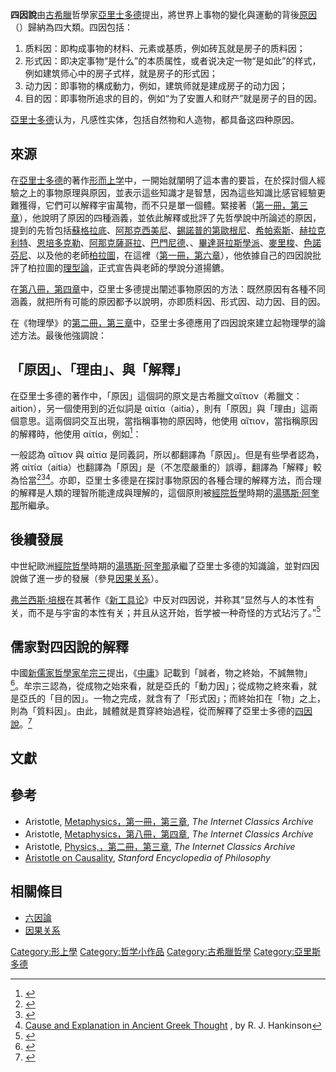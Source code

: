 '''四因說'''由[[古希臘|古希臘]]哲學家[[亞里士多德|亞里士多德]]提出，將世界上事物的變化與運動的背後[[原因|原因]]（{{lang-grc|αἴτιον}}）歸納為四大類。四因包括：
#质料因：即构成事物的材料、元素或基质，例如砖瓦就是房子的质料因；
#形式因：即决定事物“是什么”的本质属性，或者说决定一物“是如此”的样式，例如建筑师心中的房子式样，就是房子的形式因；
#动力因：即事物的構成動力，例如，建筑师就是建成房子的动力因；
#目的因：即事物所追求的目的，例如“为了安置人和财产”就是房子的目的因。
[[亞里士多德|亞里士多德]]认为，凡感性实体，包括自然物和人造物，都具备这四种原因。

{{TOC limit}}

==來源==
在[[亞里士多德|亞里士多德]]的著作[[形而上学|形而上学]]中，一開始就闡明了這本書的要旨，在於探討個人經驗之上的事物原理與原因，並表示這些知識才是智慧，因為這些知識比感官經驗更難獲得，它們可以解釋宇宙萬物，而不只是單一個體。緊接著（[http://classics.mit.edu/Aristotle/metaphysics.1.i.html#174 第一冊，第三章]{{Wayback|url=http://classics.mit.edu/Aristotle/metaphysics.1.i.html#174 |date=20160504071300 }}），他說明了原因的四種涵義，並依此解釋或批評了先哲學說中所論述的原因，提到的先哲包括[[蘇格拉底|蘇格拉底]]、[[阿那克西美尼|阿那克西美尼]]、[[錫諾普的第歐根尼|錫諾普的第歐根尼]]、[[希帕索斯|希帕索斯]]、[[赫拉克利特|赫拉克利特]]、[[恩培多克勒|恩培多克勒]]、[[阿那克薩哥拉|阿那克薩哥拉]]、[[巴門尼德|巴門尼德]]、{{link-en|克拉佐门尼的赫尔摩底谟|Hermotimus of Clazomenae}}、[[畢達哥拉斯主義|畢達哥拉斯學派]]、[[麥里梭|麥里梭]]、[[色諾芬尼|色諾芬尼]]、以及他的老師[[柏拉圖|柏拉圖]]，在這裡（[http://classics.mit.edu/Aristotle/metaphysics.1.i.html#439 第一冊，第六章]{{Wayback|url=http://classics.mit.edu/Aristotle/metaphysics.1.i.html#439 |date=20160504071300 }}），他依據自己的四因說批評了柏拉圖的[[理型論|理型論]]，正式宣告與老師的學說分道揚鑣。

在[http://classics.mit.edu/Aristotle/metaphysics.8.viii.html#213 第八冊，第四章]{{Wayback|url=http://classics.mit.edu/Aristotle/metaphysics.8.viii.html#213 |date=20160523235503 }}中，亞里士多德提出闡述事物原因的方法：既然原因有各種不同涵義，就把所有可能的原因都予以說明，亦即质料因、形式因、动力因、目的因。

在《物理學》的[http://classics.mit.edu/Aristotle/physics.2.ii.html#187 第二冊，第三章]{{Wayback|url=http://classics.mit.edu/Aristotle/physics.2.ii.html#187 |date=20110106135326 }}中，亞里士多德應用了四因說來建立起物理學的論述方法。最後他強調說：

{{quote| τὰ μὲν οὖν αἴτια σχεδὸν τοσαυταχῶς λέγεται.<ref>{{Cite web |url=http://dhspriory.org/thomas/Physics2.htm#5 |title=【物理學】原文，第二冊，第三章 |accessdate=2016-05-12 |archive-date=2014-12-28 |archive-url=https://web.archive.org/web/20141228130315/http://dhspriory.org/thomas/Physics2.htm#5 |dead-url=yes }}</ref><br />This then perhaps exhausts the number of ways in which the term 'cause' is used.<br />這些確定是 αἴτια 的幾乎各種說法。}}

==「原因」、「理由」、與「解釋」==
在亞里士多德的著作中，「原因」這個詞的原文是古希臘文αἴτιον（希臘文：aition），另一個使用到的近似詞是 αἰτία（aitia），則有「原因」與「理由」這兩個意思。這兩個詞交互出現，當指稱事物的原因時，他使用 αἴτιον，當指稱原因的解釋時，他使用 αἰτία，例如<ref>{{Cite web |url=http://www.perseus.tufts.edu/hopper/text?doc=Perseus%3Atext%3A1999.01.0051%3Abook%3D8%3Asection%3D1044a |title=【形上學】原文，第八冊，1044a 節 |accessdate=2016-05-11 |archive-date=2015-11-08 |archive-url=https://web.archive.org/web/20151108061130/http://www.perseus.tufts.edu/hopper/text?doc=Perseus%3Atext%3A1999.01.0051%3Abook%3D8%3Asection%3D1044a |dead-url=no }}</ref>：

{{quote|ὅταν δή τις ζητῇ τὸ αἴτιον, ἐπεὶ πλεοναχῶς τὰ αἴτια λέγεται, πάσας δεῖ λέγειν τὰς ἐνδεχομένας αἰτίας. οἷον ἀνθρώπου τίς αἰτία ὡς ὕλη; ἆρα τὰ καταμήνια; τί δ᾽ ὡς κινοῦν; ἆρα τὸ σπέρμα; τί δ᾽ ὡς τὸ εἶδος; τὸ τί ἦν εἶναι. τί δ᾽ ὡς οὗ ἕνεκα; τὸ τέλος. }}

{{quote|So whenever we inquire what the cause is, since there are causes in several senses, we must state all the possible causes. E.g., what is the material cause of a man? The menses. What is the moving cause? The semen. What is the formal cause? The essence. What is the final cause? The end.}}

{{quote|當我們詢問 αἴτιον 是什麼的時候，既然 αἴτια 有好幾種說法，我們就必須陳述所有可能的 αἴτια，例如，什麼是人的 αἰτία ὡς ὕλη（質料因）？經血。(αἰτία) ὡς κινοῦν（動力因）？性欲。(αἰτία) ὡς τὸ εἶδος（形式因）？精靈。(αἰτία) ὡς οὗ ἕνεκα（目的因）？死亡。}}

一般認為 αἴτιον 與 αἰτία 是同義詞，所以都翻譯為「原因」。但是有些學者認為，將 αἰτία（aitia）也翻譯為「原因」是（不怎麼嚴重的）誤導，翻譯為「解釋」較為恰當<ref>{{Cite web |url=http://plato.stanford.edu/entries/aristotle-causality/#FouCau |title=Aristotle on Causality, 2. The Four Causes,''Stanford Encyclopedia of Philosophy'' |accessdate=2016-05-11 |archive-date=2016-05-27 |archive-url=https://web.archive.org/web/20160527003924/http://plato.stanford.edu//entries/aristotle-causality/#FouCau |dead-url=no }}</ref><ref>{{Cite web |url=http://works.swarthmore.edu/fac-classics/15/ |title=Reasons And Causes In Plato: The Distinction Between αἰτία And αἴτιον |accessdate=2016-05-12 |archive-date=2016-08-11 |archive-url=https://web.archive.org/web/20160811063907/http://works.swarthmore.edu/fac-classics/15/ |dead-url=no }}</ref><ref>[https://books.google.com.tw/books/about/Cause_and_Explanation_in_Ancient_Greek_T.html?id=iwfy-n5IWL8C&redir_esc=y Cause and Explanation in Ancient Greek Thought] {{Wayback|url=https://books.google.com.tw/books/about/Cause_and_Explanation_in_Ancient_Greek_T.html?id=iwfy-n5IWL8C&redir_esc=y |date=20160513064650 }}, by R. J. Hankinson</ref>。亦即，亞里士多德是在探討事物原因的各種合理的解釋方法，而合理的解釋是人類的理智所能達成與理解的，這個原則被[[經院哲學|經院哲學]]時期的[[湯瑪斯·阿奎那|湯瑪斯·阿奎那]]所繼承。

==後續發展==
中世紀歐洲[[經院哲學|經院哲學]]時期的[[湯瑪斯·阿奎那|湯瑪斯·阿奎那]]承繼了亞里士多德的知識論，並對四因說做了進一步的發展（參見[[因果关系|因果关系]]）。

[[弗兰西斯·培根|弗兰西斯·培根]]在其著作《[[新工具论|新工具论]]》中反对四因说，并称其“显然与人的本性有关，而不是与宇宙的本性有关；并且从这开始，哲学被一种奇怪的方式玷污了。”<ref>{{Cite book|chapter=|url=https://books.google.com.tw/books?id=UyAnAQAACAAJ&dq=9787100023832&hl=zh-CN&sa=X&ved=2ahUKEwjbuI3-zZrrAhXSfXAKHYbgC08Q6AEwAHoECAAQAQ|publisher=商务印书馆|date=1984|isbn=978-7-100-02383-2|language=zh|last=培根|title=新工具|first=弗兰西斯|year=|location=|pages=}}</ref>

==儒家對四因說的解釋==
中國[[新儒家|新儒家]][[哲學家|哲學家]][[牟宗三|牟宗三]]提出，《[[中庸|中庸]]》記載到「誠者，物之終始，不誠無物」<ref>{{cite book |author1=孔伋 |title=中庸 |publisher=中國哲學書電子化計劃 |location=互聯網 |url=https://ctext.org/liji/zhong-yong/zh |language=zh-hant |chapter=孔伋 |quote=誠者物之終始，不誠無物 |access-date=2020-12-14 |archive-date=2020-08-06 |archive-url=https://web.archive.org/web/20200806164643/https://ctext.org/liji/zhong-yong/zh |dead-url=no }}</ref>。牟宗三認為，從成物之始來看，就是亞氏的「動力因」；從成物之終來看，就是亞氏的「目的因」。一物之完成，就含有了「形式因」；而終始扣在「物」之上，則為「質料因」。由此，誠體就是貫穿終始過程，從而解釋了亞里士多德的[[四因說|四因說]]。<ref>{{cite book |author1=牟宗三 |authorlink1=牟宗三 |title=四因說演講錄 |date=1997-05-01 |publisher=鵝湖 |location=臺灣 |isbn=9785554000218 |language=zh-hant |chapter=儒家如何貫通四因說}}</ref>

==文獻==
{{Reflist|30em}}

==參考==
*Aristotle, [http://classics.mit.edu/Aristotle/metaphysics.1.i.html#174 Metaphysics，第一冊，第三章]{{Wayback|url=http://classics.mit.edu/Aristotle/metaphysics.1.i.html#174 |date=20160504071300 }}, ''The Internet Classics Archive''
*Aristotle, [http://classics.mit.edu/Aristotle/metaphysics.8.viii.html#213 Metaphysics，第八冊，第四章]{{Wayback|url=http://classics.mit.edu/Aristotle/metaphysics.8.viii.html#213 |date=20160523235503 }}, ''The Internet Classics Archive''
*Aristotle, [http://classics.mit.edu/Aristotle/physics.2.ii.html#187 Physics,，第二冊，第三章]{{Wayback|url=http://classics.mit.edu/Aristotle/physics.2.ii.html#187 |date=20110106135326 }}, ''The Internet Classics Archive''
*[http://plato.stanford.edu/entries/aristotle-causality/ Aristotle on Causality]{{Wayback|url=http://plato.stanford.edu/entries/aristotle-causality/ |date=20160527003924 }}, ''Stanford Encyclopedia of Philosophy''

==相關條目==
* [[六因論|六因論]]
* [[因果关系|因果关系]]

{{亚里斯多德主义}}

[[Category:形上學|Category:形上學]]
[[Category:哲学小作品|Category:哲学小作品]]
[[Category:古希臘哲學|Category:古希臘哲學]]
[[Category:亞里斯多德|Category:亞里斯多德]]